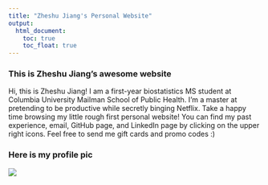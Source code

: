 ```yaml
---
title: "Zheshu Jiang's Personal Website"
output: 
  html_document:
    toc: true
    toc_float: true
---
```


### This is Zheshu Jiang's awesome website
Hi, this is Zheshu Jiang! I am a first-year biostatistics MS student at Columbia University Mailman School of Public Health. 
I'm a master at pretending to be productive while secretly binging Netflix. 
Take a happy time browsing my little rough first personal website! You can find my past experience, email, GitHub page, and LinkedIn page by clicking on the upper right icons. Feel free to send me gift cards and promo codes :)

### Here is my profile pic
![](WechatIMG606.jpeg)

